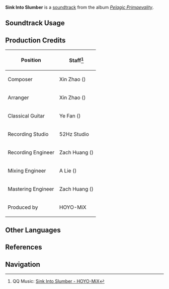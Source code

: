 {{Soundtrack Infobox
|image          = Pelagic Primaevality.png
|album          = Pelagic Primaevality
|disc           = 2
|number         = 57
|featured       =
|featured2      =
|featured3      =
|featured_disc  =
|featured_disc2 =
|featured_disc3 =
|youtube_id     = 6P58TYpF8uU
|spotify_id     = 4XG9Y0b80jPdezkU65uTxL
|previous       = Moonlit Tides
|next           = Floating Lullaby
}}
'''Sink Into Slumber''' is a [[soundtrack]] from the album ''[[Pelagic Primaevality]]''.

==Soundtrack Usage==
{{Soundtrack Usage
|quest    = 
|location = Fontaine Research Institute of Kinetic Energy Engineering Region//night;;Liffey Region//night 
|domain   = 
}}

==Production Credits==
{| class="wikitable"
! Position
! Staff<ref>QQ Music: [https://y.qq.com/n/ryqq/songDetail/001XOaTD2rflvd {{zh|沉睡的柔波}} Sink Into Slumber - HOYO-MiX]</ref>
|-
| Composer
| Xin Zhao ({{zh|赵鑫}})
|-
| Arranger
| Xin Zhao ({{zh|赵鑫}})
|-
| Classical Guitar
| Ye Fan ({{zh|范晔}})
|-
| Recording Studio
| 52Hz Studio
|-
| Recording Engineer
| Zach Huang ({{zh|黄巍}})
|-
| Mixing Engineer
| A Lie ({{zh|阿烈}})
|-
| Mastering Engineer
| Zach Huang ({{zh|黄巍}})
|-
| Produced by
| HOYO-MiX
|}
<!--
==Trivia==
-->
==Other Languages==
{{Other Languages
|en      = Sink Into Slumber
|zhs     = 沉睡的柔波
|zhs_rm  = Chénshuì de Róubō
|zht     = 沉睡的柔波
|zht_rm  = Chénshuì de Róubō
|zh_tl   = Gentle Waves of Deep Slumber
|ja      = まどろみに揺蕩う
|ja_rm   = Madoromi ni Tayutau
|ja_tl   = Drifting in Slumber
}}

==References==
{{Reflist}}

==Navigation==
{{Soundtrack Navbox|Pelagic Primaevality}}